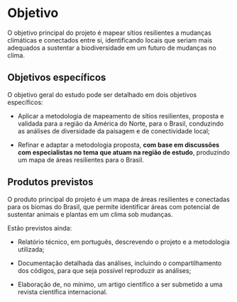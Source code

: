 # Objetivo

O objetivo principal do projeto é mapear sítios resilientes a mudanças climáticas e conectados entre si, identificando locais que seriam mais adequados a sustentar a biodiversidade em um futuro de mudanças no clima. 

## Objetivos específicos

O objetivo geral do estudo pode ser detalhado em dois objetivos específicos: 

+ Aplicar a metodologia de mapeamento de sítios resilientes, proposta e validada para a região da América do Norte, para o Brasil, conduzindo as análises de diversidade da paisagem e de conectividade local;

+ Refinar e adaptar a metodologia proposta, __com base em discussões com especialistas no tema que atuam na região de estudo__, produzindo um mapa de áreas resilientes para o Brasil.

## Produtos previstos

O produto principal do projeto é um mapa de áreas resilientes e conectadas para os biomas do Brasil, que permite identificar áreas com potencial de sustentar animais e plantas em um clima sob mudanças.

Estão previstos ainda:

+ Relatório técnico, em português, descrevendo o projeto e a metodologia utilizada;

+ Documentação detalhada das análises, incluindo o compartilhamento dos códigos, para que seja possível reproduzir as análises;

+ Elaboração de, no mínimo, um artigo científico a ser submetido a uma revista científica internacional.

